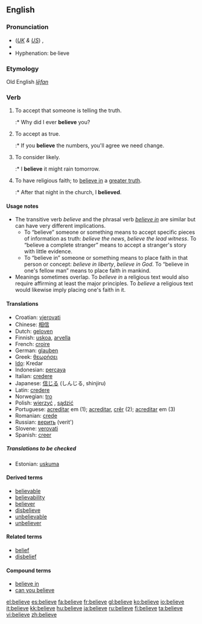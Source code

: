 ==English==

{{rank|kind|form|hundred|280|believe|white|means|thus}}

===Pronunciation===
*(''[[Received Pronunciation|UK]] & [[General American|US]]'') {{IPA|/bɪˈliːv/, /bəˈliːv/}}, {{SAMPA|/bI"li:v/, /b@"li:v/}}
*{{audio|en-us-believe.ogg|Audio (US)}}
*Hyphenation: be·lieve

===Etymology===
Old English ''[[lēfan]]''

===Verb===
{{en-verb|believ|ing}}

# {{transitive}} To accept that someone is telling the truth.
#:* Why did I ever '''believe''' you?
# {{transitive}} To accept as true.
#:* If you '''believe''' the numbers, you'll agree we need change.
# {{transitive}} To consider likely.
#:* I '''believe''' it might rain tomorrow.
# {{intransitive}} To have religious faith; to [[believe in]] a [[greater truth]].
#:* After that night in the church, I '''believed'''.

====Usage notes====
* The transitive verb ''believe'' and the phrasal verb ''[[believe in]]'' are similar but can have very different implications.
** To “believe” someone or something means to accept specific pieces of information as truth: ''believe the news'', ''believe the lead witness''. To “believe a complete stranger” means to accept a stranger's story with little evidence.
** To “believe in” someone or something means to place faith in that person or concept: ''believe in liberty'', ''believe in God''. To “believe in one's fellow man” means to place faith in mankind.
* Meanings sometimes overlap. To ''believe in'' a religious text would also require affirming at least the major principles. To ''believe'' a religious text would likewise imply placing one's faith in it.

====Translations====
*Croatian: [[vjerovati]]
*Chinese: [[相信]]
*Dutch: [[geloven]]
*Finnish: [[uskoa]], [[arvella]]
*French: [[croire]]
*German: [[glauben]]
*Greek: [[θεωρήσει]]
*[[Ido]]: Kredar
*Indonesian: [[percaya]]
*Italian: [[credere]]
*Japanese: [[信じる]] (しんじる, shinjiru)
*Latin: [[credere]]
*Norwegian: [[tro]]
*Polish: [[wierzyć]] , [[sądzić]]
*Portuguese: [[acreditar]] em (1); [[acreditar]], [[crêr]] (2); [[acreditar]] em (3)
*Romanian: [[crede]]
*Russian: [[верить]] (verit')
*Slovene: [[verovati]]
*Spanish: [[creer]]

=====Translations to be checked=====
*Estonian: [[uskuma]]

====Derived terms====
*[[believable]]
*[[believability]]
*[[believer]]
*[[disbelieve]]
*[[unbelievable]]
*[[unbeliever]]

====Related terms====
*[[belief]]
*[[disbelief]]

====Compound terms====
*[[believe in]]
*[[can you believe]]

[[el:believe]]
[[es:believe]]
[[fa:believe]]
[[fr:believe]]
[[gl:believe]]
[[ko:believe]]
[[io:believe]]
[[it:believe]]
[[kk:believe]]
[[hu:believe]]
[[ja:believe]]
[[ru:believe]]
[[fi:believe]]
[[ta:believe]]
[[vi:believe]]
[[zh:believe]]